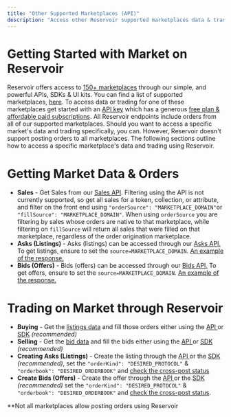 ```yaml
---
title: "Other Supported Marketplaces (API)"
description: "Access other Reservoir supported marketplaces data & trading"
---
```


# Getting Started with Market on Reservoir

Reservoir offers access to [150+ marketplaces](/reference/supported-marketplaces) through our simple, and powerful APIs, SDKs & UI kits. You can find a list of supported marketplaces, [here](/reference/supported-marketplaces). To access data or trading for one of these marketplaces get started with an [API key](/reference/dashboard-sign-up) which has a generous [free plan & affordable paid subscriptions](https://reservoir.tools/pricing). All Reservoir endpoints include orders from all of our supported marketplaces. Should you want to access a specific market's data and trading specifically, you can. However, Reservoir doesn't support posting orders to all marketplaces. The following sections outline how to access a specific marketplace's data and trading using Reservoir.

# Getting Market Data & Orders

* **Sales** - Get Sales from our [Sales API](/reference/getsalesv5). Filtering using the API is not currently supported, so get all sales for a token, collection, or attribute, and filter on the front end using `"orderSource": "MARKETPLACE_DOMAIN"`or `"fillSource": "MARKETPLACE_DOMAIN"`. When using `orderSource` you are filtering by sales whose orders are native to that marketplace, while filtering on `fillSource` will return all sales that were filled on that marketplace, regardless of the order origination marketplace.
* **Asks (Listings)** - Asks (listings) can be accessed through our [Asks API.](/reference/getordersasksv4) To get listings, ensure to set the `source=MARKETPLACE_DOMAIN`. [An example of the response.](https://api.reservoir.tools/orders/asks/v4?source=opensea.io)
* **Bids (Offers)** - Bids (offers) can be accessed through our [Bids API.](/reference/getordersbidsv5) To get offers, ensure to set the `source=MARKETPLACE_DOMAIN`. [An example of the response.](https://api.reservoir.tools/orders/bids/v5?source=opensea.io)

# Trading on Market through Reservoir

* **Buying** - Get the [listings data](/reference/getordersasksv4) and fill those orders either using the [API ](/reference/postexecutebuyv7)or [SDK](/reference/buytoken) *(recommended)*
* **Selling** - Get the [bid data](/reference/getordersbidsv5) and fill the bids either using the [API ](/reference/postexecutesellv7)or [SDK](/reference/acceptoffer) *(recommended)*
* **Creating Asks (Listings)** - Create the listing through the [API ](/reference/postexecutelistv5)or the [SDK](/reference/listtoken) *(recommended)*, set the `"orderKind": "DESIRED_PROTOCOL"` & `"orderbook": "DESIRED_ORDERBOOK"` and [check the cross-post status](/reference/getcrosspostingordersv1)
* **Create Bids (Offers)** - Create the offer through the [API ](/reference/postexecutebidv5)or the [SDK](/reference/placebid) *(recommended)* set the `"orderKind": "DESIRED_PROTOCOL"` & `"orderbook": "DESIRED_ORDERBOOK"` and [check the cross-post status](/reference/getcrosspostingordersv1).

\*\*Not all marketplaces allow posting orders using Reservoir
